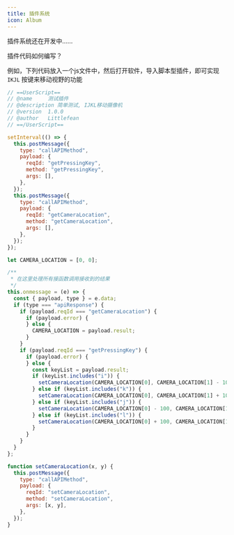 ```yaml
---
title: 插件系统
icon: Album
---
```


插件系统还在开发中……

插件代码如何编写？

例如，下列代码放入一个js文件中，然后打开软件，导入脚本型插件，即可实现 `IKJL` 按键来移动视野的功能

```js
// ==UserScript==
// @name     测试插件
// @description 简单测试, IJKL移动摄像机
// @version  1.0.0
// @author   Littlefean
// ==/UserScript==

setInterval(() => {
  this.postMessage({
    type: "callAPIMethod",
    payload: {
      reqId: "getPressingKey",
      method: "getPressingKey",
      args: [],
    },
  });
  this.postMessage({
    type: "callAPIMethod",
    payload: {
      reqId: "getCameraLocation",
      method: "getCameraLocation",
      args: [],
    },
  });
});

let CAMERA_LOCATION = [0, 0];

/**
 * 在这里处理所有接函数调用接收到的结果
 */
this.onmessage = (e) => {
  const { payload, type } = e.data;
  if (type === "apiResponse") {
    if (payload.reqId === "getCameraLocation") {
      if (payload.error) {
      } else {
        CAMERA_LOCATION = payload.result;
      }
    }
    if (payload.reqId === "getPressingKey") {
      if (payload.error) {
      } else {
        const keyList = payload.result;
        if (keyList.includes("i")) {
          setCameraLocation(CAMERA_LOCATION[0], CAMERA_LOCATION[1] - 100);
        } else if (keyList.includes("k")) {
          setCameraLocation(CAMERA_LOCATION[0], CAMERA_LOCATION[1] + 100);
        } else if (keyList.includes("j")) {
          setCameraLocation(CAMERA_LOCATION[0] - 100, CAMERA_LOCATION[1]);
        } else if (keyList.includes("l")) {
          setCameraLocation(CAMERA_LOCATION[0] + 100, CAMERA_LOCATION[1]);
        }
      }
    }
  }
};

function setCameraLocation(x, y) {
  this.postMessage({
    type: "callAPIMethod",
    payload: {
      reqId: "setCameraLocation",
      method: "setCameraLocation",
      args: [x, y],
    },
  });
}

```